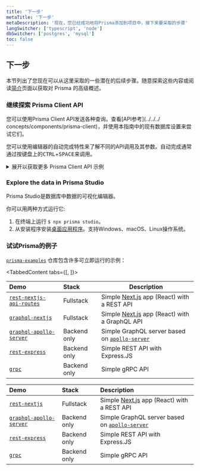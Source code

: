 ```yaml
---
title: '下一步'
metaTitle: '下一步'
metaDescription: '现在，您已经成功地将Prisma添加到项目中，接下来要采取的步骤'
langSwitcher: ['typescript', 'node']
dbSwitcher: ['postgres', 'mysql']
toc: false
---
```


## 下一步

本节列出了您现在可以从这里采取的一些潜在的后续步骤。随意探索这些内容或阅读[简介](../../../../concepts/overview/what-is-prisma)页面以获取对 Prisma 的高级概述。

### 继续探索 Prisma Client API

您可以使用Prisma Client API发送各种查询。查看[API参考](../../../ concepts/components/prisma-client)，并使用本指南中的现有数据库设置来尝试它们。

<Tip>

您可以使用编辑器的自动完成特性来了解不同的API调用及其参数。自动完成通常通过按键盘上的<kbd>CTRL</kbd>+<kbd>SPACE</kbd>来调用。

</Tip>

<details><summary>展开以获取更多 Prisma Client API 示例</summary>

以下是您可以通过Prisma客户端发送的更多查询的一些建议：

**筛选所有包含`"hello"`的`Post`记录`**

```js
const filteredPosts = await prisma.post.findMany({
  where: {
    OR: [{ title: { contains: 'hello' } }, { content: { contains: 'hello' } }],
  },
})
```

**创建一个新的`Post`记录，并将其连接到一个现有的`User`记录**

```js
const post = await prisma.post.create({
  data: {
    title: 'Join us for Prisma Day 2020',
    author: {
      connect: { email: 'alice@prisma.io' },
    },
  },
})
```

**Use the fluent relations API to retrieve the `Post` records of a `User` by traversing the relations**

```js
const posts = await prisma.profile
  .findUnique({
    where: { id: 1 },
  })
  .user()
  .posts()
```

**Delete a `User` record**

```js
const deletedUser = await prisma.user.delete({
  where: { email: 'sarah@prisma.io' },
})
```

</details>

### Explore the data in Prisma Studio

Prisma Studio是数据库中数据的可视化编辑器。

你可以用两种方式运行它:

1. 在终端上运行 `$ npx prisma studio`。
2. 从安装程序安装[桌面应用程序](https://github.com/prisma/studio/releases)。支持Windows、macOS、Linux操作系统。

### 试试Prisma的例子

[`prisma-examples`](https://github.com/prisma/prisma-examples/) 仓库包含许多可立即运行的示例：

<TabbedContent tabs={[<FileWithIcon text="TypeScript" icon="code"/>, <FileWithIcon text="JavaScript (Node.js)" icon="code"/>]}>

<tab>

| Demo                                                                                                                | Stack        | Description                                                                                         |
| :------------------------------------------------------------------------------------------------------------------ | :----------- | --------------------------------------------------------------------------------------------------- |
| [`rest-nextjs-api-routes`](https://github.com/prisma/prisma-examples/tree/latest/typescript/rest-nextjs-api-routes) | Fullstack    | Simple [Next.js](https://nextjs.org/) app (React) with a REST API                                   |
| [`graphql-nextjs`](https://github.com/prisma/prisma-examples/tree/latest/typescript/graphql-nextjs)                 | Fullstack    | Simple [Next.js](https://nextjs.org/) app (React) with a GraphQL API                                |
| [`graphql-apollo-server`](https://github.com/prisma/prisma-examples/tree/latest/typescript/graphql-apollo-server)   | Backend only | Simple GraphQL server based on [`apollo-server`](https://www.apollographql.com/docs/apollo-server/) |
| [`rest-express`](https://github.com/prisma/prisma-examples/tree/latest/typescript/rest-express)                     | Backend only | Simple REST API with Express.JS                                                                     |
| [`grpc`](https://github.com/prisma/prisma-examples/tree/latest/typescript/grpc)                                     | Backend only | Simple gRPC API                                                                                     |

</tab>

<tab>

| Demo                                                                                                              | Stack        | Description                                                                                         |
| :---------------------------------------------------------------------------------------------------------------- | :----------- | :-------------------------------------------------------------------------------------------------- |
| [`rest-nextjs`](https://github.com/prisma/prisma-examples/tree/latest/javascript/rest-nextjs)                     | Fullstack    | Simple [Next.js](https://nextjs.org/) app (React) with a REST API                                   |
| [`graphql-apollo-server`](https://github.com/prisma/prisma-examples/tree/latest/javascript/graphql-apollo-server) | Backend only | Simple GraphQL server based on [`apollo-server`](https://www.apollographql.com/docs/apollo-server/) |
| [`rest-express`](https://github.com/prisma/prisma-examples/tree/latest/javascript/rest-express)                   | Backend only | Simple REST API with Express.JS                                                                     |
| [`grpc`](https://github.com/prisma/prisma-examples/tree/latest/javascript/grpc)                                   | Backend only | Simple gRPC API                                                                                     |

</tab>

</TabbedContent>
